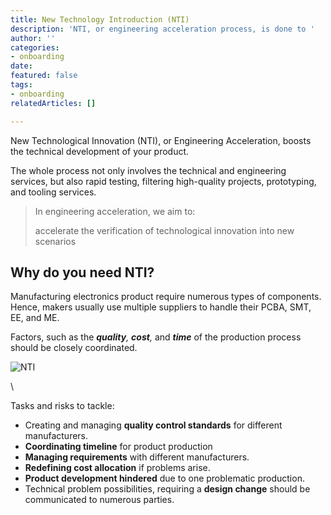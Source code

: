 ```yaml
---
title: New Technology Introduction (NTI)
description: 'NTI, or engineering acceleration process, is done to '
author: ''
categories:
- onboarding
date:
featured: false
tags:
- onboarding
relatedArticles: []

---
```

New Technological Innovation (NTI), or Engineering Acceleration, boosts the technical development of your product.

The whole process not only involves the technical and engineering services, but also rapid testing, filtering high-quality projects, prototyping, and tooling services.

> In engineering acceleration, we aim to:
>
> accelerate the verification of technological innovation into new scenarios

## Why do you need NTI?

Manufacturing electronics product require numerous types of components. Hence, makers usually use multiple suppliers to handle their PCBA, SMT, EE, and ME.

Factors, such as the **_quality_**_, **cost**,_ and **_time_** of the production process should be closely coordinated.

![NTI](/images/nti-01.png "NTI")

\\

Tasks and risks to tackle:

* Creating and managing **quality control standards** for different manufacturers.
* **Coordinating timeline** for product production
* **Managing requirements** with different manufacturers.
* **Redefining cost allocation** if problems arise.
* **Product development hindered** due to one problematic production.
* Technical problem possibilities, requiring a **design change** should be communicated to numerous parties.
